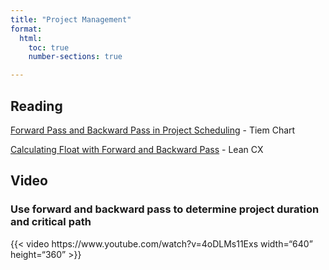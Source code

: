 ```yaml
---
title: "Project Management"
format: 
  html:
    toc: true
    number-sections: true

---
```


## Reading

[Forward Pass and Backward Pass in Project Scheduling](https://tiemchart.com/blogs/training/forward-pass-and-backward-pass/) - Tiem Chart

[Calculating Float with Forward and Backward Pass](https://www.leancxscore.com/calculating-float-with-forward-and-backward-pass/) - Lean CX

## Video

### Use forward and backward pass to determine project duration and critical path

{{< video https://www.youtube.com/watch?v=4oDLMs11Exs width="640" height="360" >}}

